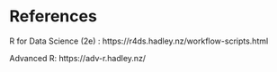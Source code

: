 # References {.unnumbered}

R for Data Science (2e) : https://r4ds.hadley.nz/workflow-scripts.html

Advanced R: https://adv-r.hadley.nz/
